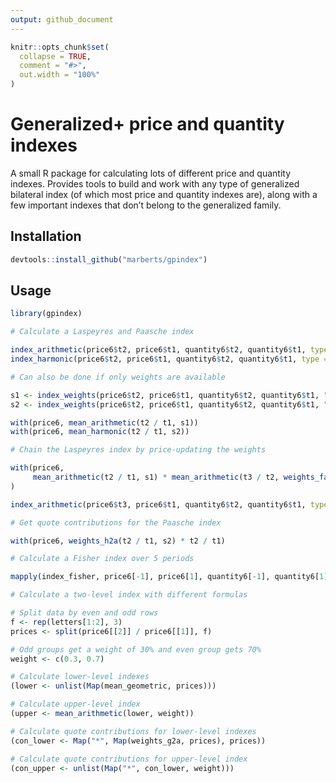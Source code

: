 ```yaml
---
output: github_document
---
```


```r
knitr::opts_chunk$set(
  collapse = TRUE,
  comment = "#>",
  out.width = "100%"
)
```

# Generalized+ price and quantity indexes

A small R package for calculating lots of different price and quantity indexes. Provides tools to build and work with any type of generalized bilateral index (of which most price and quantity indexes are), along with a few important indexes that don't belong to the generalized family. 

## Installation

```r
devtools::install_github("marberts/gpindex")
```

## Usage

```r
library(gpindex)

# Calculate a Laspeyres and Paasche index

index_arithmetic(price6$t2, price6$t1, quantity6$t2, quantity6$t1, type = "Laspeyres")
index_harmonic(price6$t2, price6$t1, quantity6$t2, quantity6$t1, type = "Paasche")

# Can also be done if only weights are available

s1 <- index_weights(price6$t2, price6$t1, quantity6$t2, quantity6$t1, "Laspeyres")
s2 <- index_weights(price6$t2, price6$t1, quantity6$t2, quantity6$t1, "Paasche")

with(price6, mean_arithmetic(t2 / t1, s1))
with(price6, mean_harmonic(t2 / t1, s2))

# Chain the Laspeyres index by price-updating the weights

with(price6, 
     mean_arithmetic(t2 / t1, s1) * mean_arithmetic(t3 / t2, weights_factor(t2 / t1, s1, 1))
)

index_arithmetic(price6$t3, price6$t1, quantity6$t2, quantity6$t1, type = "Laspeyres")

# Get quote contributions for the Paasche index

with(price6, weights_h2a(t2 / t1, s2) * t2 / t1)

# Calculate a Fisher index over 5 periods

mapply(index_fisher, price6[-1], price6[1], quantity6[-1], quantity6[1])

# Calculate a two-level index with different formulas

# Split data by even and odd rows
f <- rep(letters[1:2], 3)
prices <- split(price6[[2]] / price6[[1]], f)

# Odd groups get a weight of 30% and even group gets 70%
weight <- c(0.3, 0.7)

# Calculate lower-level indexes
(lower <- unlist(Map(mean_geometric, prices)))

# Calculate upper-level index
(upper <- mean_arithmetic(lower, weight))

# Calculate quote contributions for lower-level indexes
(con_lower <- Map("*", Map(weights_g2a, prices), prices))

# Calculate quote contributions for upper-level index
(con_upper <- unlist(Map("*", con_lower, weight)))
```